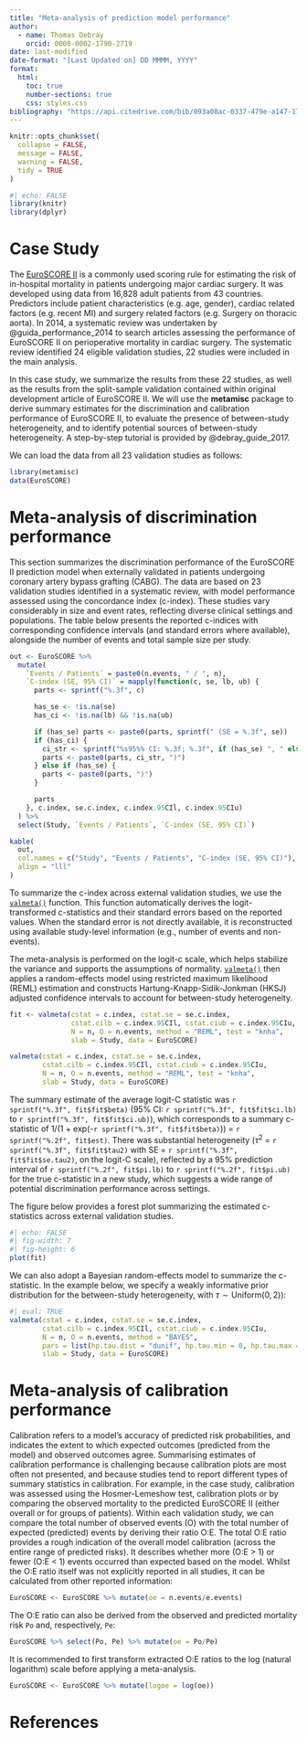```yaml
---
title: "Meta-analysis of prediction model performance"
author:
  - name: Thomas Debray
    orcid: 0000-0002-1790-2719
date: last-modified
date-format: "[Last Updated on] DD MMMM, YYYY"
format:
  html:
    toc: true
    number-sections: true
    css: styles.css
bibliography: "https://api.citedrive.com/bib/093a08ac-0337-479e-a147-17929fa7f7b0/references.bib?x=eyJpZCI6ICIwOTNhMDhhYy0wMzM3LTQ3OWUtYTE0Ny0xNzkyOWZhN2Y3YjAiLCAidXNlciI6ICI0MDA5IiwgInNpZ25hdHVyZSI6ICIwOWJiZjg2ZDJiNjk1NmQ1ODVhZTMxZmZiODI0OTgyNWYxYTEzNTQ5MzdiZjBiNzJiZjY3MTlhMTE2NGJhNzQ3In0=/bibliography.bib"
---
```



```r
knitr::opts_chunk$set(
  collapse = FALSE,
  message = FALSE,
  warning = FALSE,
  tidy = TRUE
)
```

```r
#| echo: FALSE
library(knitr)
library(dplyr)
```

# Case Study
The [EuroSCORE II](http://www.euroscore.org/calc.html) is a commonly used scoring rule for estimating the risk of in-hospital mortality in  patients undergoing major cardiac surgery. It was developed using data from  16,828 adult patients from 43 countries. Predictors include patient characteristics (e.g. age, gender), cardiac related factors (e.g. recent MI) and surgery related factors (e.g. Surgery on thoracic aorta). In 2014, a systematic review was undertaken by @guida_performance_2014 to search articles assessing the performance of EuroSCORE II on perioperative mortality in cardiac surgery. The systematic review identified 24 eligible validation studies, 22 studies were included in the main analysis. 

In this case study, we summarize the results from these 22 studies, as well as the results from the split-sample validation contained within original development article of EuroSCORE II. We will use the **metamisc** package to derive summary estimates for the discrimination and calibration performance of EuroSCORE II, to evaluate the presence of between-study heterogeneity, and to identify potential sources of between-study heterogeneity. A step-by-step tutorial is provided by @debray_guide_2017. 

We can load the data from all 23 validation studies as follows:

```r
library(metamisc)
data(EuroSCORE)
```



# Meta-analysis of discrimination performance

This section summarizes the discrimination performance of the EuroSCORE II prediction model when externally validated in patients undergoing coronary artery bypass grafting (CABG). The data are based on 23 validation studies identified in a systematic review, with model performance assessed using the concordance index (c-index). These studies vary considerably in size and event rates, reflecting diverse clinical settings and populations. The table below presents the reported c-indices with corresponding confidence intervals (and standard errors where available), alongside the number of events and total sample size per study.

```r
out <- EuroSCORE %>%
  mutate(
    `Events / Patients` = paste0(n.events, " / ", n),
    `C-index (SE, 95% CI)` = mapply(function(c, se, lb, ub) {
      parts <- sprintf("%.3f", c)

      has_se <- !is.na(se)
      has_ci <- !is.na(lb) && !is.na(ub)

      if (has_se) parts <- paste0(parts, sprintf(" (SE = %.3f", se))
      if (has_ci) {
        ci_str <- sprintf("%s95%% CI: %.3f; %.3f", if (has_se) ", " else " (", lb, ub)
        parts <- paste0(parts, ci_str, ")")
      } else if (has_se) {
        parts <- paste0(parts, ")")
      }

      parts
    }, c.index, se.c.index, c.index.95CIl, c.index.95CIu)
  ) %>%
  select(Study, `Events / Patients`, `C-index (SE, 95% CI)`)

kable(
  out,
  col.names = c("Study", "Events / Patients", "C-index (SE, 95% CI)"),
  align = "lll"
)
```

To summarize the c-index across external validation studies, we use the [`valmeta()`](https://smartdata-analysis-and-statistics.github.io/metamisc/reference/valmeta.html) function. This function automatically derives the logit-transformed c-statistics and their standard errors based on the reported values. When the standard error is not directly available, it is reconstructed using available study-level information (e.g., number of events and non-events).

The meta-analysis is performed on the logit-c scale, which helps stabilize the variance and supports the assumptions of normality. [`valmeta()`](https://smartdata-analysis-and-statistics.github.io/metamisc/reference/valmeta.html) then applies a random-effects model using restricted maximum likelihood (REML) estimation and constructs Hartung-Knapp-Sidik-Jonkman (HKSJ) adjusted confidence intervals to account for between-study heterogeneity.

```r
fit <- valmeta(cstat = c.index, cstat.se = se.c.index, 
               cstat.cilb = c.index.95CIl, cstat.ciub = c.index.95CIu, 
               N = n, O = n.events, method = "REML", test = "knha",
               slab = Study, data = EuroSCORE)
```

```r
valmeta(cstat = c.index, cstat.se = se.c.index, 
        cstat.cilb = c.index.95CIl, cstat.ciub = c.index.95CIu, 
        N = n, O = n.events, method = "REML", test = "knha",
        slab = Study, data = EuroSCORE)
```

The summary estimate of the average logit-C statistic was `r sprintf("%.3f", fit$fit$beta)` (95% CI: `r sprintf("%.3f", fit$fit$ci.lb)` to `r sprintf("%.3f", fit$fit$ci.ub)`), which corresponds to a summary c-statistic of 1/(1 + exp(-`r sprintf("%.3f", fit$fit$beta)`)) = `r sprintf("%.2f", fit$est)`. There was substantial heterogeneity ($\tau^2$ = `r sprintf("%.3f", fit$fit$tau2)` with SE = `r sprintf("%.3f", fit$fit$se.tau2)`, on the logit-C scale), reflected by a 95% prediction interval of `r sprintf("%.2f", fit$pi.lb)` to `r sprintf("%.2f", fit$pi.ub)` for the true c-statistic in a new study, which suggests a wide range of potential discrimination performance across settings.

The figure below provides a forest plot summarizing the estimated c-statistics across external validation studies.

```r
#| echo: FALSE
#| fig-width: 7
#| fig-height: 6
plot(fit)
```

We can also adopt a Bayesian random-effects model to summarize the c-statistic. In the example below, we specify a weakly informative prior distribution for the between-study heterogeneity, with $\tau \sim \text{Uniform}(0, 2))$:

```r
#| eval: TRUE
valmeta(cstat = c.index, cstat.se = se.c.index, 
        cstat.cilb = c.index.95CIl, cstat.ciub = c.index.95CIu, 
        N = n, O = n.events, method = "BAYES",
        pars = list(hp.tau.dist = "dunif", hp.tau.min = 0, hp.tau.max = 2),
        slab = Study, data = EuroSCORE)
```


# Meta-analysis of calibration performance
Calibration refers to a model's accuracy of predicted risk probabilities, and indicates the extent to which expected outcomes (predicted from the model) and observed outcomes agree. Summarising estimates of calibration performance is challenging because calibration plots are most often not presented, and because studies tend to report different types of summary statistics in calibration. For example, in the case study, calibration was assessed using the Hosmer-Lemeshow test, calibration plots or by comparing the observed mortality to the predicted EuroSCORE II (either overall or for groups of patients). Within each validation study, we can compare the total	number	of observed events (O) with the total number of expected (predicted)	events by deriving their ratio O:E. The total O:E ratio provides a rough indication of the overall model calibration (across the entire range of predicted risks). It	describes	whether	more	(O:E	>	1)	or	fewer	(O:E	<	1)	events	occurred		than	expected	 based	on	the	model. Whilst the O:E ratio itself was not explicitly reported in all studies, it can be calculated from other reported information:

```r
EuroSCORE <- EuroSCORE %>% mutate(oe = n.events/e.events)
```

The O:E ratio can also be derived from the observed and predicted mortality risk `Po` and, respectively, `Pe`:

```r
EuroSCORE %>% select(Po, Pe) %>% mutate(oe = Po/Pe)
```

It is recommended to first transform extracted O:E ratios to	the	log (natural logarithm) scale before applying a meta-analysis.

```r
EuroSCORE <- EuroSCORE %>% mutate(logoe = log(oe))
```

# References
